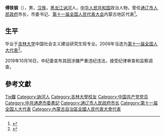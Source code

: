 '''傅铁钢'''（{{bd|1953年||}}），男，[[汉族|汉族]]，[[黑龙江|黑龙江]][[讷河|讷河]]人，[[中华人民共和国|中华人民共和国]]政治人物，曾任[[通辽市人民政府|通辽市人民政府]]市长，市委书记、[[第十一届全国人民代表大会|第十一届全国人民代表大会]]内蒙古地区代表<ref>{{cite web|author=新华网|title=第十一届全国人大代表|url=http://news.xinhuanet.com/ziliao/2008-03/03/content_7708230.htm?node=36628|publisher=新华网|accessdate=2014-01-07|archive-date=2014-01-10|archive-url=https://web.archive.org/web/20140110211415/http://news.xinhuanet.com/ziliao/2008-03/03/content_7708230.htm?node=36628|dead-url=no}}</ref>。

== 生平 ==
毕业于[[吉林大学|吉林大学]]中国社会主义建设研究生班专业。2008年当选为[[第十一届全国人大代表|第十一届全国人大代表]]<ref>{{cite news|title=全国人大代表信息-傅铁钢|url=http://210.82.31.1:8084/delegate/viewDelegate.action?dbid=110348|accessdate=2013-04-05|newspaper=全国人大网|archive-url=https://web.archive.org/web/20140222012226/http://www.npc.gov.cn/delegate/viewDelegate.action?dbid=110348|archive-date=2014-02-22|dead-url=yes}}</ref>。

2019年10月16日，中纪委宣布其因涉嫌严重违纪违法，接受纪律审查和监察调查。

== 參考文獻 ==
{{reflist}}

{{中共十九大以来的反腐败工作}}

{{Authority control}}
{{DEFAULTSORT:Fu傅}}
[[Category:傅姓|Tie鐵]]
[[Category:訥河人|Category:訥河人]]
[[Category:吉林大學校友|Category:吉林大學校友]]
[[Category:中国共产党党员|Category:中国共产党党员]]
[[Category:中共通遼市委書記|Category:中共通遼市委書記]]
[[Category:通辽市人民政府市长|Category:通辽市人民政府市长]]
[[Category:第十一届全国人大代表|Category:第十一届全国人大代表]]
[[Category:內蒙古自治區全國人民代表大會代表|Category:內蒙古自治區全國人民代表大會代表]]